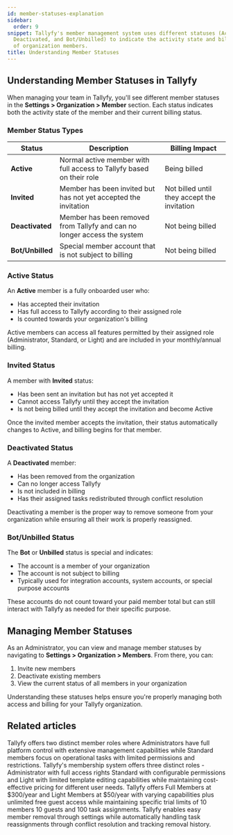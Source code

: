 ```yaml
---
id: member-statuses-explanation
sidebar:
  order: 9
snippet: Tallyfy's member management system uses different statuses (Active, Invited,
  Deactivated, and Bot/Unbilled) to indicate the activity state and billing status
  of organization members.
title: Understanding Member Statuses
---
```


## Understanding Member Statuses in Tallyfy

When managing your team in Tallyfy, you'll see different member statuses in the **Settings > Organization > Member** section. Each status indicates both the activity state of the member and their current billing status.

### Member Status Types

| Status | Description | Billing Impact |
|--------|-------------|---------------|
| **Active** | Normal active member with full access to Tallyfy based on their role | Being billed |
| **Invited** | Member has been invited but has not yet accepted the invitation | Not billed until they accept the invitation |
| **Deactivated** | Member has been removed from Tallyfy and can no longer access the system | Not being billed |
| **Bot/Unbilled** | Special member account that is not subject to billing | Not being billed |

### Active Status

An **Active** member is a fully onboarded user who:
- Has accepted their invitation
- Has full access to Tallyfy according to their assigned role
- Is counted towards your organization's billing

Active members can access all features permitted by their assigned role (Administrator, Standard, or Light) and are included in your monthly/annual billing.

### Invited Status

A member with **Invited** status:
- Has been sent an invitation but has not yet accepted it
- Cannot access Tallyfy until they accept the invitation
- Is not being billed until they accept the invitation and become Active

Once the invited member accepts the invitation, their status automatically changes to Active, and billing begins for that member.

### Deactivated Status

A **Deactivated** member:
- Has been removed from the organization
- Can no longer access Tallyfy
- Is not included in billing
- Has their assigned tasks redistributed through conflict resolution

Deactivating a member is the proper way to remove someone from your organization while ensuring all their work is properly reassigned.

### Bot/Unbilled Status

The **Bot** or **Unbilled** status is special and indicates:
- The account is a member of your organization
- The account is not subject to billing
- Typically used for integration accounts, system accounts, or special purpose accounts

These accounts do not count toward your paid member total but can still interact with Tallyfy as needed for their specific purpose.

## Managing Member Statuses

As an Administrator, you can view and manage member statuses by navigating to **Settings > Organization > Members**. From there, you can:

1. Invite new members
2. Deactivate existing members
3. View the current status of all members in your organization

Understanding these statuses helps ensure you're properly managing both access and billing for your Tallyfy organization.


## Related articles
<CardGrid>
<LinkTitleCard header="<b>Members > Standard and Admin members</b>" href="/products/pro/documenting/members/standard-admin-members/" > Tallyfy offers two distinct member roles where Administrators have full platform control with extensive management capabilities while Standard members focus on operational tasks with limited permissions and restrictions. </LinkTitleCard>
<LinkTitleCard header="<b>Documenting > Members</b>" href="/products/pro/documenting/members/" > Tallyfy's membership system offers three distinct roles - Administrator with full access rights Standard with configurable permissions and Light with limited template editing capabilities while maintaining cost-effective pricing for different user needs. </LinkTitleCard>
<LinkTitleCard header="<b>Billing > Tallyfy's Account and Member Limits</b>" href="/products/pro/settings/billing/what-are-tallyfys-account-and-member-limits/" > Tallyfy offers Full Members at $300/year and Light Members at $50/year with varying capabilities plus unlimited free guest access while maintaining specific trial limits of 10 members 10 guests and 100 task assignments. </LinkTitleCard>
<LinkTitleCard header="<b>Org Settings > Remove a Member</b>" href="/products/pro/settings/org-settings/how-can-i-remove-a-member-from-my-tallyfy-organization/" > Tallyfy enables easy member removal through settings while automatically handling task reassignments through conflict resolution and tracking removal history. </LinkTitleCard>
</CardGrid>